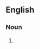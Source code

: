 {{also|callboy|call-boy}}
==English==

===Noun===
{{en-noun}}

# {{alternative spelling of|callboy|lang=en}}